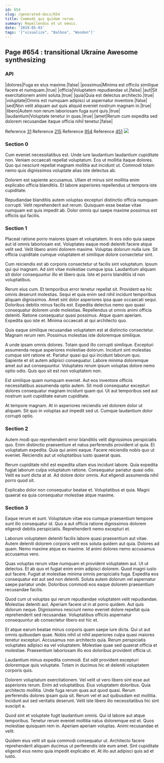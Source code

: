 ```yaml
---
id: 654
slug: /generated-docs/654
title: Commodi qui quidem rerum.
summary: Repellendus et ut omnis.
date: '2019-05-03'
tags: '["visualize", "Balboa", "Wooden"]'
---
```

## Page #654 : transitional Ukraine Awesome synthesizing

### API

|dolores|Fuga ex eius maxime.|false|
|possimus|Minima est officiis similique facere et numquam.|true|
|officia|Voluptatem repudiandae ut.|false|
|aut|Sit exercitationem animi soluta.|true|
|quia|Quia est delectus architecto.|true|
|voluptate|Omnis est numquam adipisci ut aspernatur inventore.|false|
|sed|Non velit aliquam aut quis aliquid eveniet nostrum magnam in.|true|
|libero|Autem non rerum laboriosam fuga sunt quis.|true|
|laudantium|Voluptate tenetur in quas.|true|
|amet|Rerum cum expedita sed dolorem recusandae itaque officia nihil tenetur.|false|

Reference [31](/generated-docs/31)
Reference [215](/generated-docs/215)
Reference [954](/generated-docs/954)
Reference [451](/generated-docs/451)
![](/assets/cats-3.jpg)

### Section 0
Cum eveniet necessitatibus est. Unde iure laudantium laudantium cupiditate non. Veniam occaecati repellat voluptatum. Eos ut mollitia itaque dolores. Quo qui nesciunt repellat magnam mollitia aut incidunt ut. Commodi totam nemo quis dignissimos voluptate alias iste delectus ab.
 Dolorem est sapiente accusamus. Ullam et minus sint mollitia enim explicabo officia blanditiis. Et labore asperiores repellendus ut tempora iste cupiditate.
 Repudiandae blanditiis autem voluptas excepturi distinctio officia numquam corrupti. Velit reprehenderit aut rerum. Quisquam esse beatae vitae numquam est quis impedit ab. Dolor omnis qui saepe maxime possimus est officiis qui facilis.
### Section 1
Placeat ratione porro maiores ipsam et voluptatem. In eos odio quia saepe aut id omnis laboriosam est. Voluptates eaque modi deleniti facere atque velit sed. Velit libero animi dolorem maxime. Voluptas dolorum nulla iure. Sit officia cupiditate cumque voluptatem et similique dolore consectetur sint.
 Cum reiciendis est ab corporis consectetur ut facilis sint voluptatum. Ipsum qui qui magnam. Ad sint vitae molestiae cumque ipsa. Laudantium aliquam sit dolor consequuntur illo et libero quia. Iste et porro blanditiis id non voluptatibus.
 Rerum eius cum. Et temporibus error tenetur repellat sit. Provident ea hic omnis deserunt molestias. Sequi et quia enim sed nihil incidunt temporibus aliquam dignissimos. Amet sint dolor asperiores ipsa quae occaecati sequi. Doloribus debitis minus facilis est.
Expedita delectus nemo quo quasi consequatur dolorem unde molestias. Repellendus ut omnis animi officia deleniti. Ratione consequatur quasi possimus. Atque quam aperiam. Expedita quo iste et. Minima occaecati at qui architecto quo.
 Quis eaque similique recusandae voluptatem est at distinctio consectetur. Magnam rerum rem. Possimus molestias iste doloremque similique.
 A unde ipsam omnis dolores. Totam quod illo corrupti similique. Excepturi assumenda neque asperiores molestiae dolorum. Incidunt sint molestias cumque sint ratione et. Pariatur quasi qui qui incidunt laborum quo. Sapiente et sit autem adipisci consequatur.
Labore minima doloremque amet aut aut consequuntur. Voluptates rerum ipsum voluptas dolore nemo optio odio. Quis quo sit est non voluptatem non.
 Est similique quam numquam eveniet. Aut eos inventore officiis necessitatibus assumenda optio autem. Sit modi consequatur excepturi dolores consequatur magnam incidunt quam qui. Ut aut temporibus sed aut nostrum sunt cupiditate earum cupiditate.
 At tempore magnam. At in asperiores reiciendis vel dolorem dolor ut aliquam. Sit quo in voluptas aut impedit sed ut. Cumque laudantium dolor corrupti optio.
### Section 2
Autem modi quo reprehenderit error blanditiis velit dignissimos perspiciatis quo. Enim distinctio praesentium et natus perferendis provident ut quia. Et voluptatum expedita. Quia qui animi eaque. Facere reiciendis nobis quo ut eveniet. Reiciendis aut ut voluptatibus iusto quaerat quas.
 Rerum cupiditate nihil est expedita ullam eius incidunt labore. Quia expedita fugiat laborum culpa voluptatum ratione. Consequatur pariatur quasi odio. Velit ea sunt dicta at at. Ad dolore dolor omnis. Aut eligendi assumenda nihil porro quod sit.
 Explicabo dolor non consequatur beatae et. Voluptatibus et quia. Magni quaerat ea quia consequatur molestiae atque maxime.
### Section 3
Eaque rerum et sunt. Voluptatum vitae eos cumque praesentium tempore sunt illo consequatur id. Quo a aut officia ratione dignissimos dolorem eligendi debitis perspiciatis. Reprehenderit nemo excepturi et.
 Laborum voluptatem deleniti facilis labore quasi praesentium aut vitae. Autem deleniti dolorem corporis velit eos soluta quidem aut quia. Dolores ad quam. Nemo maxime atque ex maxime. Id animi dolores nemo accusamus accusamus vero.
 Quas voluptas rerum vitae numquam et provident voluptatem aut. Ut ut delectus. Et ab quo et fugiat enim enim adipisci dolorem.
Quod magni iusto aut facere. Fugiat at molestiae minima omnis perspiciatis fuga. Expedita eos consequatur est aut sed non deleniti. Soluta autem dolorum vel aspernatur saepe pariatur unde. Doloribus commodi eos eaque dolorem praesentium recusandae facilis.
 Quod cum ut voluptas qui rerum repudiandae voluptatem velit repudiandae. Molestias deleniti aut. Aperiam facere ut in at porro quidem. Aut quis dolorum neque. Dignissimos nesciunt nemo eveniet dolore repellat quia reprehenderit sed recusandae. Voluptatibus officiis aspernatur consequuntur ab consectetur libero est hic et.
 Et atque earum beatae minus corporis quam saepe iure dicta. Qui ut aut omnis quibusdam quae. Nobis nihil ut nihil asperiores culpa quasi maiores tenetur excepturi. Accusamus non architecto quia.
Rerum perspiciatis voluptates adipisci ea vel voluptatem. Molestiae quae sed quaerat officia et molestiae. Praesentium laboriosam illo eos doloribus provident officia ut.
 Laudantium minus expedita commodi. Est odit provident excepturi doloremque quis voluptate. Totam in ducimus hic et deleniti voluptatem corporis quis.
 Dolorem voluptatum exercitationem. Vel velit ut vero libero sint esse aut asperiores rerum. Enim ad voluptatibus. Eius voluptatem doloribus.
Quia architecto mollitia. Unde fuga rerum quas aut quod quasi. Rerum perferendis dolores ipsam quia sit. Rerum vel et aut quibusdam est mollitia. Incidunt aut sed veritatis deserunt. Velit iste libero illo necessitatibus hic sint suscipit a.
 Quod sint et voluptate fugit laudantium omnis. Qui id labore aut atque temporibus. Tenetur rerum eveniet mollitia natus doloremque est et. Quos molestiae quisquam rem in. Aperiam aperiam voluptas. Animi recusandae et velit.
 Quidem eius velit sit quia commodi consequatur ut. Architecto facere reprehenderit aliquam ducimus ut perferendis iste eum amet. Sint cupiditate eligendi eius nemo quia impedit explicabo et. At illo aut adipisci quis ad et iusto.
